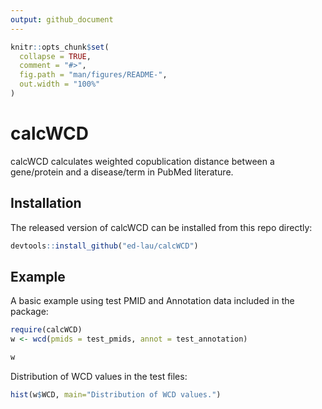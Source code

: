 ```yaml
---
output: github_document
---
```


<!-- README.md is generated from README.Rmd. Please edit that file -->

```r
knitr::opts_chunk$set(
  collapse = TRUE,
  comment = "#>",
  fig.path = "man/figures/README-",
  out.width = "100%"
)

```
# calcWCD

calcWCD calculates weighted copublication distance between a gene/protein and a disease/term in PubMed literature.

## Installation

The released version of calcWCD can be installed from this repo directly:

``` r
devtools::install_github("ed-lau/calcWCD")
```

## Example

A basic example using test PMID and Annotation data included in the package: 
```r
require(calcWCD)
w <- wcd(pmids = test_pmids, annot = test_annotation)

w

```

Distribution of WCD values in the test files:

```r

hist(w$WCD, main="Distribution of WCD values.")

```

